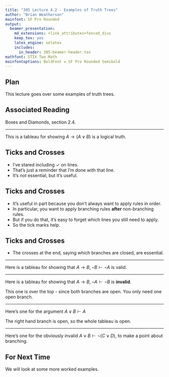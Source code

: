```yaml
---
title: "305 Lecture 4.2 - Examples of Truth Trees"
author: "Brian Weatherson"
mainfont: SF Pro Rounded
output:
  beamer_presentation:
    md_extensions: +link_attributes+fenced_divs
    keep_tex: yes
    latex_engine: xelatex
    includes:
      in_header: 305-beamer-header.tex
mathfont: STIX Two Math
mainfontoptions: BoldFont = SF Pro Rounded Semibold
---
```


## Plan

This lecture goes over some examples of truth trees.

## Associated Reading

Boxes and Diamonds, section 2.4.

---

This is a tableau for showing $A \rightarrow (A \vee B)$ is a logical truth.

\begin{oltableau}
[\sFmla{\False}{A \rightarrow (A \vee B)}, checked, just = \TAss
	[\sFmla{\True}{A}, just = {\TRule{\False}{\rightarrow}[1]}
		[\sFmla{\False}{A \vee B}, checked, just = {\TRule{\False}{\rightarrow}[1]}
			[\sFmla{\False}{A}, just = {\TRule{\False}{\vee}[3]}
				[\sFmla{\False}{B}, just = {\TRule{\False}{\vee}[3]}, close
				]
			]
		]
	]
]
\end{oltableau}

## Ticks and Crosses 

- I've stared including $\checkmark$ on lines. 
- That's just a reminder that I'm done with that line. 
- It's not essential, but it's useful.

## Ticks and Crosses

- It's useful in part because you don't always want to apply rules in order.
- In particular, you want to apply branching rules **after** non-branching rules.
- But if you do that, it's easy to forget which lines you still need to apply.
- So the tick marks help.

## Ticks and Crosses

- The crosses at the end, saying which branches are closed, are essential.

---

Here is a tableau for showing that $A \rightarrow B, \neg B \vdash \neg A$ is valid.

\begin{oltableau}
[\sFmla{\True}{A \rightarrow B}, checked, just = \TAss
	[\sFmla{\True}{\neg B}, checked, just = \TAss
		[\sFmla{\False}{\neg A}, checked, just = \TAss
			[\sFmla{\False}{B}, just = {\TRule{\True}{\neg}[2]}
				[\sFmla{\True}{A}, just = {\TRule{\False}{\neg}[3]}
					[\sFmla{\False}{A}, just = {\TRule{\True}{\rightarrow}[1]}, close]
					[\sFmla{\True}{B}, just = {\TRule{\True}{\rightarrow}[1]}, close]
				]
			]
		]
	]
]
\end{oltableau}

---

Here is a tableau for showing that $A \rightarrow B, \neg A \vdash \neg B$ is **invalid**.

\begin{oltableau}
[\sFmla{\True}{A \rightarrow B}, checked, just = \TAss
	[\sFmla{\True}{\neg A}, checked, just = \TAss
		[\sFmla{\False}{\neg B}, checked, just = \TAss
			[\sFmla{\False}{A}, just = {\TRule{\True}{\neg}[2]}
				[\sFmla{\True}{B}, just = {\TRule{\False}{\neg}[3]}
					[\sFmla{\False}{A}, just = {\TRule{\True}{\rightarrow}[1]},]
					[\sFmla{\True}{B}, just = {\TRule{\True}{\rightarrow}[1]},]
				]
			]
		]
	]
]
\end{oltableau}

This one is over the top - since both branches are open. You only need one open branch.

---

Here's one for the argument $A \vee B \vdash A$

\begin{oltableau}
[\sFmla{\True}{A \vee B}, checked, just = \TAss
	[\sFmla{\False}{A}, just = \TAss
		[\sFmla{\True}{A}, just = {\TRule{\True}{\vee}[1]}, close]
		[\sFmla{\True}{B}, just = {\TRule{\True}{\vee}[1]}]
	]
]
\end{oltableau}

The right hand branch is open, so the whole tableau is open.

---

Here's one for the obviously invalid $A \vee B \vdash \neg (C \vee D)$, to make a point about branching.

\begin{oltableau}
[\sFmla{\True}{A \vee B}, checked, just = \TAss
	[\sFmla{\False}{\neg (C \vee D)}, checked, just = \TAss
  	[\sFmla{\True}{C \vee D}, checked, just = {\TRule{\False}{\neg}[2]}
  		[\sFmla{\True}{A}, just = {\TRule{\True}{\vee}[1]}
    		[\sFmla{\True}{C}, just = {\TRule{\True}{\vee}[3]}]
    		[\sFmla{\True}{D}, just = {\TRule{\True}{\vee}[3]}]
		  ]
  		[\sFmla{\True}{B}, just = {\TRule{\True}{\vee}[1]}
    		[\sFmla{\True}{C}, just = {\TRule{\True}{\vee}[3]}]
    		[\sFmla{\True}{D}, just = {\TRule{\True}{\vee}[3]}]
		  ]
    ]
  ]
]
\end{oltableau}

## For Next Time

We will look at some more worked examples.

